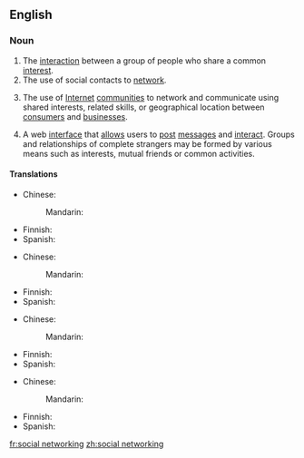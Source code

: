 ==English==

===Noun===
{{en-noun|-}}

# The [[interaction]] between a group of people who share a common [[interest]].
# The use of social contacts to [[network]].
# {{lb|en|Internet|business}} The use of [[Internet]] [[community|communities]] to network and communicate using shared interests, related skills, or geographical location between [[consumers]] and [[businesses]].
# {{rfv-sense|lang=en}} {{lb|en|Internet}} A web [[interface]] that [[allow]]s users to [[post]] [[messages]] and [[interact]]. Groups and relationships of complete strangers may be formed by various means such as interests, mutual friends or common activities.

====Translations====
{{trans-top|interaction between a group of people}}
* Chinese: 
*: Mandarin: {{t-needed|cmn}}
{{trans-mid}}
* Finnish: {{t-needed|fi}}
* Spanish: {{t-needed|es}}
{{trans-bottom}}

{{trans-top|use of social contacts to network}}
* Chinese: 
*: Mandarin: {{t-needed|cmn}}
{{trans-mid}}
* Finnish: {{t-needed|fi}}
* Spanish: {{t-needed|es}}
{{trans-bottom}}

{{trans-top|use of Internet communities}}
* Chinese: 
*: Mandarin: {{t-needed|cmn}}
{{trans-mid}}
* Finnish: {{t-needed|fi}}
* Spanish: {{t-needed|es}}
{{trans-bottom}}

{{trans-top|web interface}}
* Chinese: 
*: Mandarin: {{t-needed|cmn}}
{{trans-mid}}
* Finnish: {{t-needed|fi}}
* Spanish: {{t-needed|es}}
{{trans-bottom}}

[[fr:social networking]]
[[zh:social networking]]